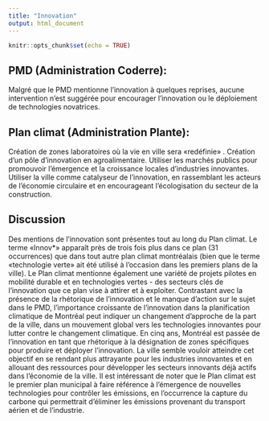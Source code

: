 ```yaml
---
title: "Innovation"
output: html_document
---
```


```r
knitr::opts_chunk$set(echo = TRUE)
```

## PMD (Administration Coderre): 

Malgré que le PMD mentionne l'innovation à quelques reprises, aucune intervention n'est suggérée pour encourager l'innovation ou le déploiement de technologies novatrices.

## Plan climat (Administration Plante): 
Création de zones laboratoires où la vie en ville sera «redéfinie» . Création d'un pôle d'innovation en agroalimentaire. Utiliser les marchés publics pour promouvoir l'émergence et la croissance locales d'industries innovantes. Utiliser la ville comme catalyseur de l'innovation, en rassemblant les acteurs de l'économie circulaire et en encourageant l'écologisation du secteur de la construction. 

## Discussion

Des mentions de l'innovation sont présentes tout au long du Plan climat. Le terme «Innov*» apparaît près de trois fois plus dans ce plan (31 occurrences) que dans tout autre plan climat montréalais (bien que le terme «technologie verte» ait été utilisé à l'occasion dans les premiers plans de la ville). Le Plan climat mentionne également une variété de projets pilotes en mobilité durable et en technologies vertes - des secteurs clés de l'innovation que ce plan vise à attirer et à exploiter. Contrastant avec la présence de la rhétorique de l'innovation et le manque d'action sur le sujet dans le PMD, l'importance croissante de l'innovation dans la planification climatique de Montréal peut indiquer un changement d'approche de la part de la ville, dans un mouvement global vers les technologies innovantes pour lutter contre le changement climatique. En cinq ans, Montréal est passée de l'innovation en tant que rhétorique à la désignation de zones spécifiques pour produire et déployer l'innovation. La ville semble vouloir atteindre cet objectif en se rendant plus attrayante pour les industries innovantes et en allouant des ressources pour développer les secteurs innovants déjà actifs dans l'économie de la ville. Il est intéressant de noter que le Plan climat est le premier plan municipal à faire référence à l'émergence de nouvelles technologies pour contrôler les émissions, en l'occurrence la capture du carbone qui permettrait d'éliminer les émissions provenant du transport aérien et de l'industrie.